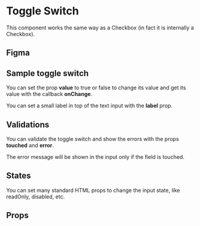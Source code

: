 
# Toggle Switch

This component works the same way as a Checkbox (in fact it is internally a Checkbox).

## Figma

<FigmaFrame nodeId="901:1423" />

## Sample toggle switch

You can set the prop **value** to true or false to change its value and get its value
with the callback **onChange**.

<Canvas>
  <Story id="atoms-toggle-switch--sample-switch-true" />
  <Story id="atoms-toggle-switch--sample-switch-false" />
</Canvas>

You can set a small label in top of the text input with the **label** prop.

<Canvas>
  <Story id="atoms-toggle-switch--sample-switch-label" />
</Canvas>

## Validations

You can validate the toggle switch and show the errors with the props **touched** and **error**.

The error message will be shown in the input only if the field is touched.

<Canvas>
  <Story id="atoms-toggle-switch--sample-switch-error" />
</Canvas>

## States

You can set many standard HTML props to change the input state, like readOnly, disabled, etc.

<Canvas>
  <Story id="atoms-toggle-switch--sample-switch-readonly-on" />
  <Story id="atoms-toggle-switch--sample-switch-readonly-off" />
  <Story id="atoms-toggle-switch--sample-switch-disabled-on" />
  <Story id="atoms-toggle-switch--sample-switch-disabled-off" />
</Canvas>

## Props

<ArgsTable story={ComponentStory} />

